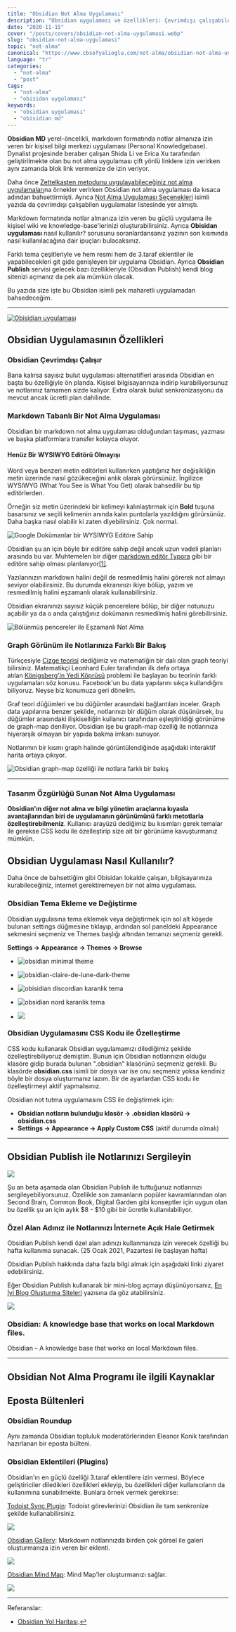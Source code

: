 ```yaml
---
title: "Obsidian Not Alma Uygulaması"
description: "Obsidian uygulaması ve özellikleri: Çevrimdışı çalışabilen, markdown, graphmap gibi özelliklere sahip not alma uygulamasından ..."
date: "2020-11-15"
cover: "/posts/covers/obsidian-not-alma-uygulamasi.webp"
slug: "obsidian-not-alma-uygulamasi"
topic: "not-alma"
canonical: "https://www.cbsofyalioglu.com/not-alma/obsidian-not-alma-uygulamasi/"
language: "tr"
categories:
  - "not-alma"
  - "post"
tags:
  - "not-alma"
  - "obisidan uygulaması"
keywords:
  - "obsidian uygulaması"
  - "obisidian md"
---
```


**Obsidian MD** yerel-öncelikli, markdown formatında notlar almanıza izin veren bir kişisel bilgi merkezi uygulaması (Personal Knowledgebase). Dynalist projesinde beraber çalışan Shida Li ve Erica Xu tarafından geliştirilmekte olan bu not alma uygulaması çift yönlü linklere izin verirken aynı zamanda blok link vermenize de izin veriyor.

Daha önce [Zettelkasten metodunu uygulayabileceğiniz not alma uygulamaları](http://cbsofyalioglu.local/post/en-verimli-not-tutma-metodu-zettelkasten/)na örnekler verirken Obsidian not alma uygulaması da kısaca adından bahsettirmişti. Ayrıca [Not Alma Uygulaması Seçenekleri](https://www.cbsofyalioglu.com/not-alma/not-alma-uygulamasi-ve-teknikleri/) isimli yazıda da çevrimdışı çalışabilen uygulamalar listesinde yer almıştı.

Markdown formatında notlar almanıza izin veren bu güçlü uygulama ile kişisel wiki ve knowledge-base'lerinizi oluşturabilirsiniz. Ayrıca **Obisidan uygulaması** nasıl kullanılır? sorusunu soranlardansanız yazının son kısmında nasıl kullanılacağına dair ipuçları bulacaksınız.

Farklı tema çeşitleriyle ve hem resmi hem de 3.taraf eklentiler ile yapabilecekleri git gide genişleyen bir uygulama Obsidian. Ayrıca **Obsidian Publish** servisi gelecek bazı özellikleriyle (Obsidian Publish) kendi blog sitenizi açmanız da pek ala mümkün olacak.

Bu yazıda size işte bu Obsidian isimli pek maharetli uygulamadan bahsedeceğim.

* * *

[![Obisidian uygulaması](/posts/Obsidian-Not-Uygulamasi.jpg)](https://obsidian.md/)

## Obsidian Uygulamasının Özellikleri

### Obsidian Çevrimdışı Çalışır

Bana kalırsa sayısız bulut uygulaması alternatifleri arasında Obsidian en başta bu özelliğiyle ön planda. Kişisel bilgisayarınıza indirip kurabiliyorsunuz ve notlarınız tamamen sizde kalıyor. Extra olarak bulut senkronizasyonu da mevcut ancak ücretli plan dahilinde.

### Markdown Tabanlı Bir Not Alma Uygulaması

Obsidian bir markdown not alma uygulaması olduğundan taşıması, yazması ve başka platformlara transfer kolayca oluyor.

#### Henüz Bir WYSIWYG Editörü Olmayışı

Word veya benzeri metin editörleri kullanırken yaptığınız her değişikliğin metin üzerinde nasıl gözükeceğini anlık olarak görürsünüz. İngilizce WYSIWYG (What You See is What You Get) olarak bahsedilir bu tip editörlerden.

Örneğin siz metin üzerindeki bir kelimeyi kalınlaştırmak için **Bold** tuşuna basarsınız ve seçili kelimenin anında kalın puntolarla yazıldığını görürsünüz. Daha başka nasıl olabilir ki zaten diyebilirsiniz. Çok normal.

![Google Dokümanlar bir WYSIWYG Editöre Sahip](/posts/wysiwyg.gif "Google Dokümanlar bir WYSIWYG Editöre Sahip")

Obsidian şu an için böyle bir editöre sahip değil ancak uzun vadeli planları arasında bu var. Muhtemelen bir diğer [markdown editör Typora](https://typora.io/) gibi bir editöre sahip olması planlanıyor[\[1\]](https://obsidian.md/index.html#fn-1-0ea01bebb093aa2e).

Yazılarınızın markdown halini değil de resmedilmiş halini görerek not almayı seviyor olabilirsiniz. Bu durumda ekranınızı ikiye bölüp, yazım ve resmedilmiş halini eşzamanlı olarak kullanabilirsiniz.

Obsidian ekranınızı sayısız küçük pencerelere bölüp, bir diğer notunuzu açabilir ya da o anda çalıştığınız dokümanın resmedilmiş halini görebilirsiniz.

![Bölünmüş pencereler ile Eşzamanlı Not Alma](/posts/obsidian-editor-wysiwyg.gif "Bölünmüş pencereler ile Eşzamanlı Not Alma")

### Graph Görünüm ile Notlarınıza Farklı Bir Bakış

Türkçesiyle [Çizge teorisi](https://tr.wikipedia.org/wiki/%C3%87izge_teorisi) dediğimiz ve matematiğin bir dalı olan graph teoriyi bilirsiniz. Matematikçi Leonhard Euler tarafından ilk defa ortaya atılan [Königsberg'in Yedi Köprüsü](https://tr.wikipedia.org/wiki/K%C3%B6nigsberg%27in_yedi_k%C3%B6pr%C3%BCs%C3%BC) problemi ile başlayan bu teorinin farklı uygulamaları söz konusu. Facebook'un bu data yapılarını sıkça kullandığını biliyoruz. Neyse biz konumuza geri dönelim.

Graf teori düğümleri ve bu düğümler arasındaki bağlantıları inceler. Graph data yapılarına benzer şekilde, notlarınızı bir düğüm olarak düşünürsek, bu düğümler arasındaki ilişkiselliğin kullanıcı tarafından eşleştirildiği görünüme de graph-map deniliyor. Obsidian işe bu graph-map özelliğ ile notlarınıza hiyerarşik olmayan bir yapıda bakma imkanı sunuyor.

Notlarımın bir kısmı graph halinde görüntülendiğinde aşağıdaki interaktif harita ortaya çıkıyor.

![Obsidian graph-map özelliği ile notlara farklı bir bakış](/posts/obsidian-graph-map.gif "Obsidian graph-map özelliği ile notlara farklı bir bakış")

* * *

### Tasarım Özgürlüğü Sunan Not Alma Uygulaması

**Obsidian'ın diğer not alma ve bilgi yönetim araçlarına kıyasla avantajlarından biri de uygulamanın görünümünü farklı metotlarla özelleştirebilmeniz**. Kullanıcı arayüzü dediğimiz bu kısımları gerek temalar ile gerekse CSS kodu ile özelleştirip size ait bir görünüme kavuşturmanız mümkün.

## Obsidian Uygulaması Nasıl Kullanılır?

Daha önce de bahsettiğim gibi Obisidan lokalde çalışan, bilgisayarınıza kurabileceğiniz, internet gerektiremeyen bir not alma uygulaması.

### Obsidian Tema Ekleme ve Değiştirme

Obsidian uygulasına tema eklemek veya değiştirmek için sol alt köşede bulunan settings düğmesine tıklayıp, ardından sol paneldeki Appearance sekmesini seçmeniz ve Themes başlığı altından temanızı seçmeniz gerekli.

**Settings -> Appearance -> Themes -> Browse**

- ![obsidian minimal theme](/posts/obsidian-minimal-theme.jpg)

- ![obsidian-claire-de-lune-dark-theme](/posts/obsidian-claire-de-lune-dark-theme.jpg)

- ![obisidian discordian karanlık tema](/posts/obisidian-discordian-theme.jpg)

- ![obsidian nord karanlık tema](/posts/obsidian-nord-theme-dark.jpg)

- ![](/posts/obsidian-nord-theme-light.jpg)


### Obsidian Uygulamasını CSS Kodu ile Özelleştirme

CSS kodu kullanarak Obsidian uygulamamızı dilediğimiz şekilde özelleştirebiliyoruz demiştim. Bunun için Obsidian notlarınızın olduğu klasöre gidip burada bulunan ".obsidian" klasörünü seçmeniz gerekli. Bu klasörde **obsidian.css** isimli bir dosya var ise onu seçmeniz yoksa kendiniz böyle bir dosya oluşturmanız lazım. Bir de ayarlardan CSS kodu ile özelleştirmeyi aktif yapmalısınız.

Obsidian not tutma uygulamasını CSS ile değiştirmek için:

- **Obsidian notların bulunduğu klasör -> .obsidian klasörü -> obsidian.css**
- **Settings -> Appearance -> Apply Custom CSS** (aktif durumda olmalı)

* * *

## Obsidian Publish ile Notlarınızı Sergileyin

![](/posts/obsidian-publish.gif)

Şu an beta aşamada olan Obsidian Publish ile tuttuğunuz notlarınızı sergileyebiliyorsunuz. Özellikle son zamanların popüler kavramlarından olan Second Brain, Common Book, Digital Garden gibi konseptler için uygun olan bu özellik şu an için aylık $8 - $10 gibi bir ücretle kullanılabiliyor.

### Özel Alan Adınız ile Notlarınızı İnternete Açık Hale Getirmek

Obsidian Publish kendi özel alan adınızı kullanmanıza izin verecek özelliği bu hafta kullanıma sunacak. (25 Ocak 2021, Pazartesi ile başlayan hafta)

Obsidian Publish hakkında daha fazla bilgi almak için aşağıdaki linki ziyaret edebilirsiniz.

Eğer Obsidian Publish kullanarak bir mini-blog açmayı düşünüyorsanız, [En İyi Blog Oluşturma Siteleri](http://cbsofyalioglu.local/post/en-iyi-blog-siteleri/) yazısına da göz atabilirsiniz.

![](/posts/banner.png)

### Obsidian: A knowledge base that works on local Markdown files.

Obsidian – A knowledge base that works on local Markdown files.

* * *

## Obsidian Not Alma Programı ile ilgili Kaynaklar

## Eposta Bültenleri

### Obsidian Roundup

Aynı zamanda Obsidian topluluk moderatörlerinden Eleanor Konik tarafından hazırlanan bir eposta bülteni.



<CardEnlarge
    nofollow={true}
    title="Obsidian Roundup"
    description="Haftalık Obsidian eposta bülteni. A weekly summary of tips, news, & discussion points for Obsidian.md"
    cover="/posts/SideBySide.png"
    link="https://obsidianroundup.org/"
/>



### Obsidian Eklentileri (Plugins)

Obsidian'ın en güçlü özelliği 3.taraf eklentilere izin vermesi. Böylece geliştiriciler diledikleri özellikleri ekleyip, bu özellikleri diğer kullanıcıların da kullanımına sunabilmekte. Bunlara örnek vermek gerekirse:

[Todoist Sync Plugin](https://github.com/jamiebrynes7/obsidian-todoist-plugin): Todoist görevlerinizi Obsidian ile tam senkronize şekilde kullanabilirsiniz.

![](/posts/obsidian-todoist-sync.gif)

[Obsidian Gallery](https://github.com/Darakah/obsidian-gallery): Markdown notlarınızda birden çok görsel ile galeri oluşturmanıza izin veren bir eklenti.

![](/posts/example_1.png)

[Obsidian Mind Map](https://github.com/lynchjames/obsidian-mind-map): Mind Map'ler oluşturmanızı sağlar.

![](/posts/mind-map-demo.png)

* * *

Referanslar:

- [Obsidian Yol Haritası](https://trello.com/b/Psqfqp7I/obsidian-roadmap).[↩︎](https://obsidian.md/index.html#fnref-1-0ea01bebb093aa2e)
